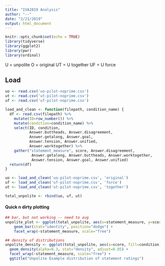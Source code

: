 ```yaml
---
title: "IVA2019 Analysis"
author: "--"
date: "2/21/2019"
output: html_document
---
```


```r
knitr::opts_chunk$set(echo = TRUE)
library(tidyverse)
library(ggplot2)
library(pwr)
library(ordinal)
```

U = unpolite
O = original
UT = U together
UF = U force

## Load

```r
uo <- read.csv('uo-pilot-noprime.csv')
ut <- read.csv('ut-pilot-noprime.csv')
uf <- read.csv('uf-pilot-noprime.csv')
```


```r
load_and_clean <- function(filepath, condition_name) {
  df <- read.csv(filepath) %>%
    mutate(ID=row_number()) %>%
    mutate(condition=condition_name) %>%
    select(ID, condition,
           Answer.buttheads, Answer.disagreement, 
           Answer.getalong, Answer.goal,
           Answer.tension, Answer.unified,
           Answer.worktogether) %>%
    gather("statement_measure", score, Answer.disagreement,
            Answer.getalong, Answer.buttheads, Answer.worktogether,
            Answer.tension, Answer.goal, Answer.unified)
  return(df)
}
```

```r
uo <- load_and_clean('uo-pilot-noprime.csv', 'original')
uf <- load_and_clean('uf-pilot-noprime.csv', 'force')
ut <- load_and_clean('ut-pilot-noprime.csv', 'together')

total_unpolite <- rbind(uo, uf, ut)
```


#### Quick n dirty plotting
```r
## bar, but not working -- need to avg
unpolite_plot <- ggplot(total_unpolite, aes(x=statement_measure, y=score, fill=condition)) + 
    geom_bar(stat="identity", position="dodge") + 
    facet_wrap(~statement_measure, scale="free")

## density of distributions
unpolite_density <- ggplot(total_unpolite, aes(x=score, fill=condition)) + 
  geom_density(alpha=0.3, stat="density", adjust=0.85) +
  facet_wrap(~statement_measure, scale="free") + 
  ggtitle("Unpolite Example distribution of statement ratings")
```
